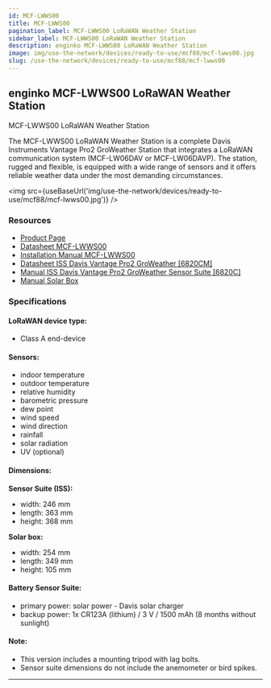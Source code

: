 ```yaml
---
id: MCF-LWWS00
title: MCF-LWWS00
pagination_label: MCF-LWWS00 LoRaWAN Weather Station
sidebar_label: MCF-LWWS00 LoRaWAN Weather Station
description: enginko MCF-LWWS00 LoRaWAN Weather Station
image: img/use-the-network/devices/ready-to-use/mcf88/mcf-lwws00.jpg
slug: /use-the-network/devices/ready-to-use/mcf88/mcf-lwws00
---
```



## enginko MCF-LWWS00 LoRaWAN Weather Station

MCF-LWWS00 LoRaWAN Weather Station

The MCF-LWWS00 LoRaWAN Weather Station is a complete Davis Instruments Vantage Pro2 GroWeather Station
that integrates a LoRaWAN communication system (MCF-LW06DAV or MCF-LW06DAVP). The station, rugged and flexible,
is equipped with a wide range of sensors and it offers reliable weather data under the most demanding circumstances.

<img src={useBaseUrl('img/use-the-network/devices/ready-to-use/mcf88/mcf-lwws00.jpg')} />

### Resources

- [Product Page](https://enginko.com/en/solutions/weather-station-lorawan-mcf-lwws00/)
- [Datasheet MCF-LWWS00](https://enginko.com/wp-content/uploads/2020/09/enginko%C2%AE_datasheet_MCF-LWWS00-01-02-03_EN013W01.pdf)
- [Installation Manual MCF-LWWS00](https://www.enginko.com/support/doku.php?id=manual_mcf-lwws0x)
- [Datasheet ISS Davis Vantage Pro2 GroWeather [6820CM]](https://cdn.shopify.com/s/files/1/0515/5992/3873/files/6820_6820C_Spec_Sheet_Web.pdf?v=1631307649)
- [Manual ISS Davis Vantage Pro2 GroWeather Sensor Suite [6820C]](https://cdn.shopify.com/s/files/1/0515/5992/3873/files/07395-289_UM_6820.pdf)
- [Manual Solar Box](https://cdn.shopify.com/s/files/1/0515/5992/3873/files/07395-326_IM_06612_06614.pdf)

### Specifications

#### LoRaWAN device type:
- Class A end-device

#### Sensors:

- indoor temperature
- outdoor temperature
- relative humidity
- barometric pressure
- dew point
- wind speed
- wind direction
- rainfall
- solar radiation
- UV (optional)

#### Dimensions:

**Sensor Suite (ISS):**
- width: 246 mm
- length: 363 mm
- height: 368 mm

**Solar box:**
- width: 254 mm
- length: 349 mm
- height: 105 mm

#### Battery Sensor Suite:

- primary power: solar power - Davis solar charger
- backup power: 1x CR123A (lithium) / 3 V / 1500 mAh (8 months without sunlight)

#### Note:

- This version includes a mounting tripod with lag bolts.
- Sensor suite dimensions do not include the anemometer or bird spikes.

---
